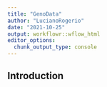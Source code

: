 ```yaml
---
title: "GenoData"
author: "LucianoRogerio"
date: "2021-10-25"
output: workflowr::wflow_html
editor_options:
  chunk_output_type: console
---
```


## Introduction

```r

```

